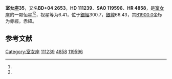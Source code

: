 {{Starbox begin
| name = 室女座35
}}
{{Starbox observe
| epoch = [[J2000.0|J2000.0]]
| constell = [[室女座|室女座]]<ref name=SIMBAD>{{cite web
 | url=http://simbad.u-strasbg.fr/simbad/sim-id?Ident=HR+4858
 | title =Pulsating variable Star
 | publisher=Centre de Données astronomiques de Strasbourg
 | work=SIMBAD
 | accessdate=2012-07-13}}</ref><ref name=DATA>{{cite web
 | url=http://vizier.u-strasbg.fr/viz-bin/VizieR-5?-out.add=.&-source=5050&-corr=PK=HR&-out.max=9999&HR=4858
 | title=VizieR Detailed Page
 | accessdate=2012-07-13
 | archive-date=2016-03-04
 | archive-url=https://web.archive.org/web/20160304200309/http://vizier.u-strasbg.fr/viz-bin/VizieR-5?-out.add=.&-source=5050&-corr=PK=HR&-out.max=9999&HR=4858
 | dead-url=no
 }}</ref>
| 星官 = 
| ra = {{RA|12|47|51.4}}<ref name=SIMBAD /><ref name=DATA />
| dec = {{DEC|+3|34|22}}<ref name=SIMBAD /><ref name=DATA />
| appmag_v = 6.41<ref name=SIMBAD /><ref name=DATA />
}}
{{Starbox character
| class = M3IIIb<ref name=SIMBAD /><ref name=DATA />
| b-v = 1.6<ref name=SIMBAD /><ref name=DATA />
| u-b = 1.83<ref name=SIMBAD /><ref name=DATA />
| r-i = 0.96E<ref name=SIMBAD /><ref name=DATA />
| variable = 
}}
{{Starbox astrometry
| radial_v = 1.83
| prop_mo_ra = 8
| parallax = 
| p_error = 
}}
{{Starbox catalog
| names =BD+04 2653，[[SAO星表|SAO]] 119596，[[HD星表|HD]] 111239，[[HR星表|HR]] 4858}}
{{Starbox reference |Simbad=HR+4858}}
{{Starbox end}}

'''室女座35'''，又名'''BD+04 2653'''，'''HD 111239'''、'''SAO 119596'''、'''HR 4858'''，是[[室女座|室女座]]的一颗恒星<ref name=SIMBAD /><ref name=DATA />，视星等为6.41，位于[[銀道座標系|銀經]]300.7，[[銀道座標系|銀緯]]66.43，其[[B1900.0|B1900.0]]坐标为赤經{{RA|12|42|45.8}}，赤緯{{DEC|+4|66.43|8}}。

== 参考文献 ==
{{reflist}}

{{star-stub}}

{{室女座恒星}}
[[Category:室女座|Category:室女座]]
[[Category:HD和HDE天體|111239]]
[[Category:HR天體|4858]]
[[Category:SAO天體|119596]]